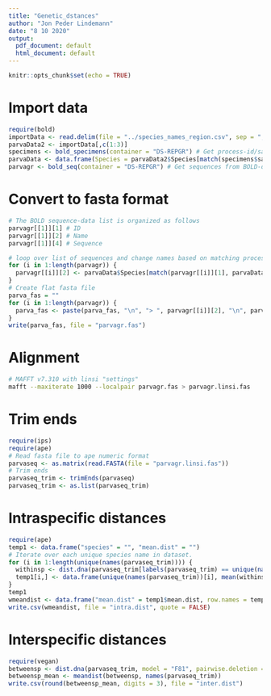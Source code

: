 ```yaml
---
title: "Genetic_dstances"
author: "Jon Peder Lindemann"
date: "8 10 2020"
output:
  pdf_document: default
  html_document: default
---
```


```r
knitr::opts_chunk$set(echo = TRUE)
```

# Import data
```r
require(bold)
importData <- read.delim(file = "../species_names_region.csv", sep = ";") # Import data from CSV file
parvaData2 <- importData[,c(1:3)]
specimens <- bold_specimens(container = "DS-REPGR") # Get process-id/sample-id associations
parvaData <- data.frame(Species = parvaData2$Species[match(specimens$sampleid, parvaData2$Sample.ID)], processid = specimens$processid) # Exclude taxa not present in BOLD-dataset
parvagr <- bold_seq(container = "DS-REPGR") # Get sequences from BOLD-dataset
```

# Convert to fasta format
```r
# The BOLD sequence-data list is organized as follows
parvagr[[1]][1] # ID
parvagr[[1]][2] # Name
parvagr[[1]][4] # Sequence

# loop over list of sequences and change names based on matching process IDs from name-list
for (i in 1:length(parvagr)) {
  parvagr[[i]][2] <- parvaData$Species[match(parvagr[[i]][1], parvaData$processid)]
}
# Create flat fasta file
parva_fas = ""
for (i in 1:length(parvagr)) {
  parva_fas <- paste(parva_fas, "\n", "> ", parvagr[[i]][2], "\n", parvagr[[i]][4], sep = "")
}
write(parva_fas, file = "parvagr.fas")
```

# Alignment
```bash
# MAFFT v7.310 with linsi "settings"
mafft --maxiterate 1000 --localpair parvagr.fas > parvagr.linsi.fas
```

# Trim ends
```r
require(ips)
require(ape)
# Read fasta file to ape numeric format
parvaseq <- as.matrix(read.FASTA(file = "parvagr.linsi.fas"))
# Trim ends 
parvaseq_trim <- trimEnds(parvaseq)
parvaseq_trim <- as.list(parvaseq_trim)
```

# Intraspecific distances
```r
require(ape)
temp1 <- data.frame("species" = "", "mean.dist" = "")
# Iterate over each unique species name in dataset. 
for (i in 1:length(unique(names(parvaseq_trim)))) {
  withinsp <- dist.dna(parvaseq_trim[labels(parvaseq_trim) == unique(names(parvaseq_trim))[i]], model = "F81") # Calculate pairwise distances for each species
  temp1[i,] <- data.frame(unique(names(parvaseq_trim))[i], mean(withinsp)) # Add mean pairwise distance and species name to new dataframe
}
temp1
wmeandist <- data.frame("mean.dist" = temp1$mean.dist, row.names = temp1$species) # Add species names as rownames
write.csv(wmeandist, file = "intra.dist", quote = FALSE)
```

# Interspecific distances
```r
require(vegan)
betweensp <- dist.dna(parvaseq_trim, model = "F81", pairwise.deletion = TRUE)
betweensp_mean <- meandist(betweensp, names(parvaseq_trim))
write.csv(round(betweensp_mean, digits = 3), file = "inter.dist")
```

